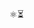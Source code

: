


<div className='w-full flex justify-center -mb-6 -mt-4'>
  <div className='w-fit text-5xl relative hover:rotate-180 transition-transform select-none aspect-square grid place-items-center'>⚛️⏳</div>
</div>

# <Title/>

<div className="w-full text-center -mt-8 mb-10 p-0">
  <p className='m-0 p-0 text-base/snug text-gray-500 font-bold'>{description}</p>
</div>

<div className='w-full flex justify-center -mt-4'>
  <div className="place-items-center grid bg-pink-600 dark:bg-pink-800 rounded-md w-fit font-bold text-sm text-white hover:shadow-lg transition-shadow dark:hover:bg-pink-700 hover:bg-pink-500">
    <LatestVersion />
  </div>
</div>

<Card className='pb-4 mt-10'>

## <a href='#Intro' id="Intro">👋 Introduction</a>

<p align="center">
  <a href="#" type="button" onClick={()=>{ toast.info("Here is the demo page! 🎉") }}>🎬 Demo</a>
  <span> · </span>
  <a href="https://github.com/HK-SHAO/react-client-async" target="_blank" rel="noreferrer">🌟 GitHub</a>
  <span> · </span>
  <a href="https://www.npmjs.com/package/react-client-async" target="_blank" rel="noreferrer">📦 Package</a>
</p>

This package helps you use async function **<u>without</u>** the need to migrate to `⚛️ React 19` and server-side rendering! 

- ✨ Supports utility hooks to create and render async tasks.
- ✨ Supports `AbortSignal` and automatic abort on re-render.

## <a href='#Install' id="Install">🚀 Install</a>


```bash
npm i react-client-async
```

</Card>

<Card className='mt-10 pb-8'>

## <a href='#useAsync' id="useAsync">✅ `useAsync` Hook</a>

You can use the `useAsync` hook to create a task.

```tsx
console.log(useAsync(promiseFn, args, options));
```

<UseAsyncDemo />

</Card>


<Card className='mt-10 pb-8'>

## <a href='#useAsyncMemo' id="useAsyncMemo">✅ `useAsyncMemo` Hook</a>

Use the `useAsyncMemo` hook to create a memoized async task.

```tsx
const {
  load, stop,
  state: { result, pending, error }
} = useAsyncMemo(({ signal }) =>
      fetch("/package.json", { signal })
        .then((res) => res.json()),
  [ /* Function Dependencies */ ],
  { autoLoad: false, defaultResult: null },
);
```

<UseAsyncMemoDemo/>

</Card>


<Card className='mt-10 pb-8'>

## <a href='#Async' id="Async">✅ `Async` Component</a>

You can use the `Async` to render an async component.

```tsx
<Async
  $fc={fc} // may be an async function component
  $waiting={waiting} // waiting component
  $fallback={fallback} // fallback component
  {...props} // props for the function component
/>
```

<AsyncDemo />

</Card>

<Card className='mt-10 pb-8'>

## <a href="#RecursiveDemo" id="RecursiveDemo">🎬 Recursive Async Component Demo</a>

Easy to `wrap` a recursive async component and memoize it.

```tsx
const Rec: FC<{ n: number }> = wrap(
  async ({ [$signal]: signal, n }) =>
    // break the recursion
    (n <= 0) ? 0 : (
    // delay and recursion
      <>
        {await delay(99, signal)}
        {n} <Rec n={n - 1} /> {n}
      </>
    )
);
```

<RecursiveAsyncDemo />

</Card>


<Card className='mt-10 pb-2 mb-10'>

## <a href='#Next' id="Next">⏳ What is Next?</a>

- ⏳ `useAsyncIterable` hook
- ⏳ `AsyncIterable` component

```tsx
async function* IterableComponent() {
  yield* OtherIterableComponent();
  yield  await component1();
  yield  await component2();
  yield  <div>...</div>;
}
```

- 🌟 Star this repo if you like it! 🤩🤩🤩
- 👉 [github.com/hk-shao/react-client-async](https://github.com/HK-SHAO/react-client-async)

Looking forward to your feedback or contribution! 🚀🚀🚀

</Card>


<Footer />
